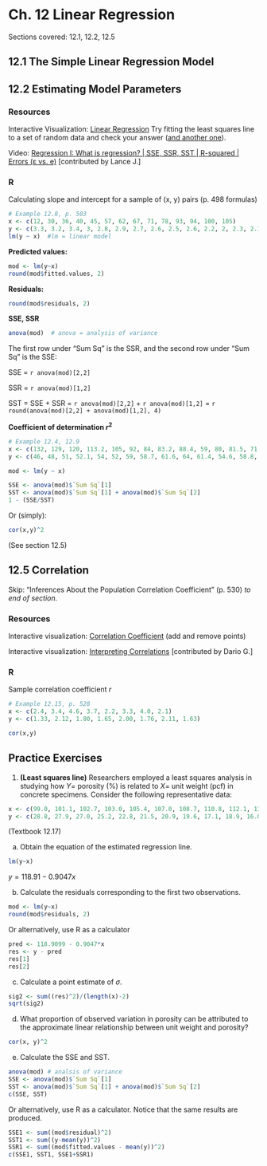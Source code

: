 # Ch. 12 Linear Regression {-}

Sections covered: 12.1, 12.2, 12.5

## 12.1 The Simple Linear Regression Model {-}

## 12.2 Estimating Model Parameters {-}

### Resources {-}

Interactive Visualization: [Linear Regression](https://jtr13.github.io/D3/BestFittingLine.html) Try fitting the least squares line to a set of random data and check your answer ([and another one](https://www.geogebra.org/m/xC6zq7Zv)).


Video: [Regression I: What is regression? | SSE, SSR, SST | R-squared | Errors (ε vs. e)](https://www.youtube.com/watch?v=aq8VU5KLmkY) [contributed by Lance J.]

### R {-}

Calculating slope and intercept for a sample of (x, y) pairs (p. 498 formulas)

```r
# Example 12.8, p. 503
x <- c(12, 30, 36, 40, 45, 57, 62, 67, 71, 78, 93, 94, 100, 105)
y <- c(3.3, 3.2, 3.4, 3, 2.8, 2.9, 2.7, 2.6, 2.5, 2.6, 2.2, 2, 2.3, 2.1)
lm(y ~ x)  #lm = linear model
```

**Predicted values:**

```r
mod <- lm(y~x)
round(mod$fitted.values, 2)
```

**Residuals:**

```r
round(mod$residuals, 2)
```

**SSE, SSR**

```r
anova(mod)  # anova = analysis of variance
```
The first row under "Sum Sq" is the SSR, and the second row under "Sum Sq" is the SSE:

SSE = `r anova(mod)[2,2]`

SSR = `r anova(mod)[1,2]`

SST = SSE + SSR = `r anova(mod)[2,2]` + 
`r anova(mod)[1,2]` = `r round(anova(mod)[2,2] + anova(mod)[1,2], 4)`

**Coefficient of determination $r^2$**

```r
# Example 12.4, 12.9
x <- c(132, 129, 120, 113.2, 105, 92, 84, 83.2, 88.4, 59, 80, 81.5, 71, 69.2)
y <- c(46, 48, 51, 52.1, 54, 52, 59, 58.7, 61.6, 64, 61.4, 54.6, 58.8, 58)

mod <- lm(y ~ x)

SSE <- anova(mod)$`Sum Sq`[1]
SST <- anova(mod)$`Sum Sq`[1] + anova(mod)$`Sum Sq`[2]
1 - (SSE/SST)
```

Or (simply):
```r
cor(x,y)^2
```

(See section 12.5)


## 12.5 Correlation {-}

Skip: "Inferences About the Population Correlation Coefficient" (p. 530) *to end of section*.

### Resources {-}

Interactive visualization: [Correlation Coefficient](https://jtr13.github.io/D3/CorrelationCoefficient.html) (add and remove points)

Interactive visualization: [Interpreting Correlations](https://rpsychologist.com/d3/correlation/) [contributed by Dario G.]


### R {-}

Sample correlation coefficient $r$

```r
# Example 12.15, p. 528
x <- c(2.4, 3.4, 4.6, 3.7, 2.2, 3.3, 4.0, 2.1)
y <- c(1.33, 2.12, 1.80, 1.65, 2.00, 1.76, 2.11, 1.63)

cor(x,y)
```


## Practice Exercises {-}
1. **(Least squares line)** Researchers employed a least squares analysis in studying how $Y=$ porosity (%) is related to $X=$ unit weight (pcf) in concrete specimens. Consider the following representative data:


```r
x <- c(99.0, 101.1, 102.7, 103.0, 105.4, 107.0, 108.7, 110.8, 112.1, 112.4, 113.6, 113.8, 115.1, 115.4, 120.0)
y <- c(28.8, 27.9, 27.0, 25.2, 22.8, 21.5, 20.9, 19.6, 17.1, 18.9, 16.0, 16.7, 13.0, 13.6, 10.8)
```
(Textbook 12.17)

a. Obtain the equation of the estimated regression line. 

```r
lm(y~x)
```
$y = 118.91 - 0.9047x$  

b. Calculate the residuals corresponding to the first two observations.


```r
mod <- lm(y~x)
round(mod$residuals, 2)
```

Or alternatively, use R as a calculator
```r
pred <- 118.9099 - 0.9047*x
res <- y - pred
res[1]
res[2]
```

c. Calculate a point estimate of $\sigma$.

```r
sig2 <- sum((res)^2)/(length(x)-2)
sqrt(sig2)
```

d. What proportion of observed variation in porosity can be attributed to the approximate linear relationship between unit weight and porosity? 

```r
cor(x, y)^2
```

e. Calculate the SSE and SST.

```r
anova(mod) # analsis of variance
SSE <- anova(mod)$`Sum Sq`[1]
SST <- anova(mod)$`Sum Sq`[1] + anova(mod)$`Sum Sq`[2]
c(SSE, SST)
```

Or alternatively, use R as a calculator. Notice that the same results are produced.
```r
SSE1 <- sum((mod$residual)^2)
SST1 <- sum((y-mean(y))^2)
SSR1 <- sum((mod$fitted.values - mean(y))^2)
c(SSE1, SST1, SSE1+SSR1)
```


